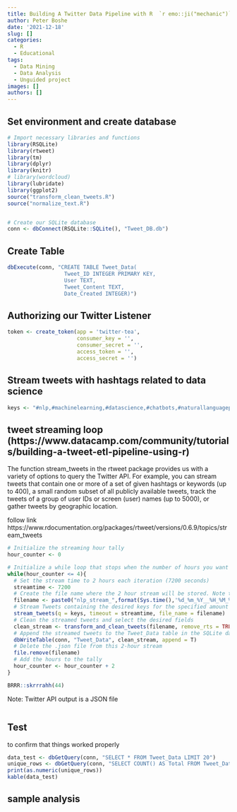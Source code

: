 ```yaml
---
title: Building A Twitter Data Pipeline with R  `r emo::ji("mechanic")`
author: Peter Boshe
date: '2021-12-18'
slug: []
categories:
  - R
  - Educational
tags:
  - Data Mining
  - Data Analysis
  - Unguided project
images: []
authors: []
---
```



## Set environment and create database

```r
# Import necessary libraries and functions
library(RSQLite)
library(rtweet)
library(tm)
library(dplyr)
library(knitr)
# library(wordcloud)
library(lubridate)
library(ggplot2)
source("transform_clean_tweets.R")
source("normalize_text.R")


# Create our SQLite database
conn <- dbConnect(RSQLite::SQLite(), "Tweet_DB.db")
```


## Create Table

```r
dbExecute(conn, "CREATE TABLE Tweet_Data(
                  Tweet_ID INTEGER PRIMARY KEY,
                  User TEXT,
                  Tweet_Content TEXT,
                  Date_Created INTEGER)")
```

## Authorizing our Twitter Listener

```r
token <- create_token(app = 'twitter-tea',
                      consumer_key = '',
                      consumer_secret = '',
                      access_token = '',
                      access_secret = '')
```

## Stream tweets with hashtags related to data science

```r
keys <- "#nlp,#machinelearning,#datascience,#chatbots,#naturallanguageprocessing,#deeplearning"
```

## tweet streaming loop (https://www.datacamp.com/community/tutorials/building-a-tweet-etl-pipeline-using-r)

The function stream_tweets in the rtweet package provides us with a variety of options to query the Twitter API. For example, you can stream tweets that contain one or more of a set of given hashtags or keywords (up to 400), a small random subset of all publicly available tweets, track the tweets of a group of user IDs or screen (user) names (up to 5000), or gather tweets by geographic location.

follow link https://www.rdocumentation.org/packages/rtweet/versions/0.6.9/topics/stream_tweets

```r
# Initialize the streaming hour tally
hour_counter <- 0

# Initialize a while loop that stops when the number of hours you want to stream tweets for is exceeded
while(hour_counter <= 4){
  # Set the stream time to 2 hours each iteration (7200 seconds)
  streamtime <- 7200
  # Create the file name where the 2 hour stream will be stored. Note that the Twitter API outputs a .json file.
  filename <- paste0("nlp_stream_",format(Sys.time(),'%d_%m_%Y__%H_%M_%S'),".json")
  # Stream Tweets containing the desired keys for the specified amount of time
  stream_tweets(q = keys, timeout = streamtime, file_name = filename)
  # Clean the streamed tweets and select the desired fields
  clean_stream <- transform_and_clean_tweets(filename, remove_rts = TRUE)
  # Append the streamed tweets to the Tweet_Data table in the SQLite database
  dbWriteTable(conn, "Tweet_Data", clean_stream, append = T)
  # Delete the .json file from this 2-hour stream
  file.remove(filename)
  # Add the hours to the tally
  hour_counter <- hour_counter + 2
}

BRRR::skrrrahh(44)
```

Note: Twitter API output is a JSON file


```r

```




## Test

to confirm that things worked properly

```r
data_test <- dbGetQuery(conn, "SELECT * FROM Tweet_Data LIMIT 20")
unique_rows <- dbGetQuery(conn, "SELECT COUNT() AS Total FROM Tweet_Data")
print(as.numeric(unique_rows))
kable(data_test)
```

## sample analysis













